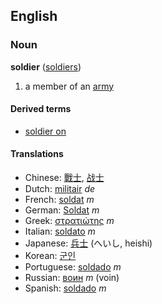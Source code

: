 ==English==
===Noun===
'''soldier''' ([[soldiers]])

# a member of an [[army]]

====Derived terms====
*[[soldier on]]

====Translations====
*Chinese: [[戰士]], [[战士]]
*Dutch: [[militair]] ''de''
*French: [[soldat]] ''m''
*German: [[Soldat]] ''m''
*Greek: [[στρατιώτης]] ''m''
*Italian: [[soldato]] ''m''
*Japanese: [[兵士]] (へいし, heishi)
*Korean: [[군인]]
*Portuguese: [[soldado]] ''m''
*Russian: [[воин]] ''m'' (voin)
*Spanish: [[soldado]] ''m''